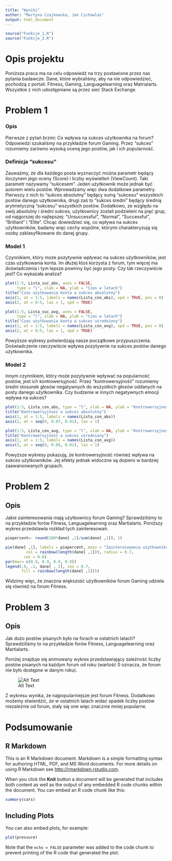 ---
title: "Wyniki"
author: "Martyna Czajkowska, Jan Cichowlas"
output: html_document
---

```{r source, include=FALSE, cache=TRUE}
source("Funkcje_1.R")
source("Funkcje_2.R")
```

# Opis projektu

Poniższa praca ma na celu odpowiedź na trzy postawione przez nas pytania badawcze. Dane, które wybraliśmy, aby na nie odpowiedzieć, pochodzą z portali: Fitness, Gaming, Languagelearning oraz Matrialarts. Wszystkie z nich udostępniane są przez sieć Stack Exchange.

# Problem 1

### Opis

Pierwsze z pytań brzmi: Co wpływa na sukces użytkownika na forum? Odpowiedzi szukaliśmy na przykładzie forum Gaming. Przez "sukces" rozumiemy zarówno wysoką ocenę jego postów, jak i ich popularność. 

### Definicja "sukcesu"

Zauważmy, że dla każdego posta wyznaczyć można parametr będący iloczynem jego oceny (Score) i liczby wyświetleń (ViewCount). Taki parametr nazywamy "sukcesem". Jeden użytkownik może jednak być autorem wielu postów. Wprowadzamy więc dwa dodatkowe parametry. Pierwszy z nich to "sukces absolutny" będący sumą "sukcesu" wszystkich postów danego użytkownika, drugi zaś to "sukces średni" będący średnią arytmetyczną "sukcesu" wszystkich postów. Dodatkowo, ze względu na swój absolutny i średni sukces, użytkownicy zostali podzieleni na pięć grup, od najgorszej do najlepszej: "Unsuccessful", "Normal", "Successful", "Brilliant" i "Elite". Chcąc dowiedzieć się, co wpływa na sukces użytkowników, badamy więc cechy wspólne, którymi charakteryzują się osoby zaklasyfikowane do danej grupy.

### Model 1

Czynnikiem, który może pozytywnie wpływać na sukces użytkowników, jest czas użytkowania konta. Im dłużej ktoś korzysta z forum, tym więcej ma doświadczenia i tym lepsze powinny być jego posty. Czy tak rzeczywiście jest? Co wykazała analiza?

```{r wykresy 1, echo=FALSE}
plot(1:5, Lista_suc_abs, axes = FALSE,
     type = "l", xlab = NA, ylab = "Czas w latach")
title("Czas użytkowania konta a sukces absolutny")
axis(1, at = 1:5, labels = names(Lista_con_abs), xpd = TRUE, pos = 0)
axis(2, at = 0:5, las = 1, xpd = TRUE)

plot(1:5, Lista_suc_avg, axes = FALSE,
     type = "l", xlab = NA, ylab = "Czas w latach")
title("Czas użytkowania konta a sukces uśredniony")
axis(1, at = 1:5, labels = names(Lista_con_avg), xpd = TRUE, pos = 0)
axis(2, at = 0:5, las = 1, xpd = TRUE)
```

Powyższe wykresy potwierdzają nasze początkowe przypuszczenia. Doświadczenie rzeczywiście wpływa pozytywnie na sukces postów danego użytkownika.

### Model 2

Innym czynnikiem, który może pozytywnie wpływać na popularność postów, jest ich kontrowersyjność. Przez "kontrowersyjność" rozumiemy średni stosunek głosów negatywnych do wszystkich głosów oddanych na posty danego użytkownika. Czy budzenie w innych negatywnych emocji wpływa na sukces?

```{r wykresy 2, echo=FALSE}
plot(1:5, Lista_con_abs, type = "l", xlab = NA, ylab = "Kontrowersyjność", frame.plot = FALSE, axes = FALSE)
title("Kontrowersyjność a sukces absolutny")
axis(1, at = 1:5, labels = names(Lista_con_abs))
axis(2, at = seq(0, 0.07, 0.01), las = 1)

plot(1:5, Lista_con_avg, type = "l", xlab = NA, ylab = "Kontrowersyjność", frame.plot = FALSE, axes = FALSE)
title("Kontrowersyjność a sukces uśredniony")
axis(1, at = 1:5, labels = names(Lista_con_avg))
axis(2, at = seq(0, 0.06, 0.01), las = 1)
```

Powyższe wykresy pokazują, że kontrowersyjność również wpływa na sukces użytkowników. Jej efekty jednak widoczne są dopiero w bardziej zaawansowanych grupach.

# Problem 2

## Opis

Jakie zainteresowania mają użytkownicy forum Gaming? Sprawdziliśmy to na przykładzie forów Fitness, Languagelearning oraz Martialarts. Poniższy wykres przedstawia rozkład tych zainteresowań.

```{r wykresy 3, echo=FALSE}
piepercent<- round(100*dane[ ,1]/sum(dane[ ,1]), 1)

pie(dane[ ,1], labels = piepercent, main = "Zainteresowania użytkowników forum Gaming",
         col = rainbow(length(dane[ ,1])), radius = 0.7,
        cex = 0.6)
par(mar= c(0.9, 0.9, 0.9, 0.9))
legend(.9, .1, dane[ , 2], cex = 0.7,
       fill = rainbow(length(dane[ ,1])))
```

Widzimy więc, że znaczna większość użytkowników forum Gaming udziela się również na forum Fitness. 

# Problem 3

## Opis

Jak dużo postów pisanych było na forach w ostatnich latach? Sprawdziliśmy to na przykładzie forów Fitness, Languagelearning oraz Martialarts.

Poniżej znajduje się animowany wykres przedstawiający zależność liczby postów pisanych na każdym forum od roku (wartość 0 oznacza, że forum nie było dostępne w danym roku).

![Alt Text](wykres.gif)

Z wykresu wynika, że najpopularniejsze jest forum Fitness. Dodatkowo możemy stwierdzić, że w ostatnich latach widać spadek liczby postów niezależnie od forum, stały się one więc znacznie mniej popularne.

# Podsumowanie



## R Markdown

This is an R Markdown document. Markdown is a simple formatting syntax for authoring HTML, PDF, and MS Word documents. For more details on using R Markdown see <http://rmarkdown.rstudio.com>.

When you click the **Knit** button a document will be generated that includes both content as well as the output of any embedded R code chunks within the document. You can embed an R code chunk like this:

```{r cars}
summary(cars)
```

## Including Plots

You can also embed plots, for example:

```{r pressure, echo=FALSE}
plot(pressure)
```

Note that the `echo = FALSE` parameter was added to the code chunk to prevent printing of the R code that generated the plot.

